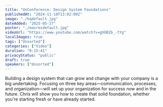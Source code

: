 ```yaml
---
title: "UnConference: Design System Foundations"
publishedAt: "2024-11-18T13:02:09Z"
image: "./hqdefault.jpg"
dateAdded: "2025-05-27"
poster: "./maxresdefault.jpg"
videoUrl: "https://www.youtube.com/watch?v=gUGB2b_-tYg"
localImages: true
tags: ["Unsorted"]
categories: ["Video"]
duration: "0:15:41"
privacyStatus: "public"
draft: true
speakers: ["Unsorted"]
---
```

Building a design system that can grow and change with your company is a big undertaking. Focusing on three key areas—communication, processes, and organization—will set up your organization for success now and in the future. Chris will show you how to create that solid foundation, whether you're starting fresh or have already started.
